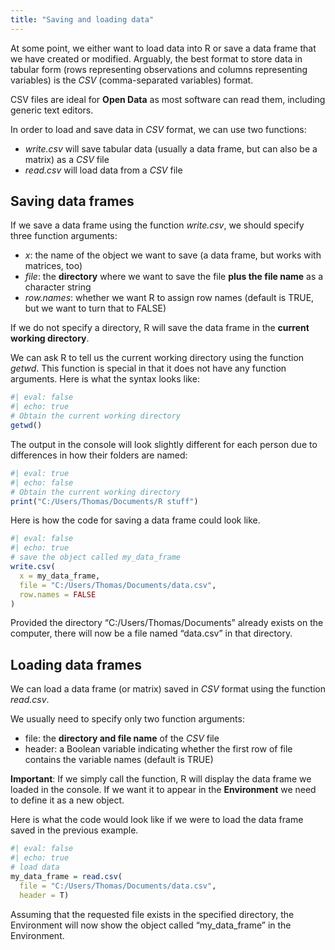 ```yaml
---
title: "Saving and loading data"
---
```


At some point, we either want to load data into R or save a data frame that we have created or modified. Arguably, the best format to store data in tabular form (rows representing observations and columns representing variables) is the *CSV* (comma-separated variables) format.

CSV files are ideal for **Open Data** as most software can read them, including generic text editors.

In order to load and save data in *CSV* format, we can use two functions:

- *write.csv* will save tabular data (usually a data frame, but can also be a matrix) as a *CSV* file
- *read.csv* will load data from a *CSV* file


## Saving data frames

If we save a data frame using the function *write.csv*, we should specify three function arguments:

- *x*: the name of the object we want to save (a data frame, but works with matrices, too)
- *file*: the **directory** where we want to save the file **plus the file name** as a character string
- *row.names*: whether we want R to assign row names (default is TRUE, but we want to turn that to FALSE)

If we do not specify a directory, R will save the data frame in the **current working directory**.

We can ask R to tell us the current working directory using the function *getwd*. This function is special in that it does not have any function arguments. Here is what the syntax looks like:

```r
#| eval: false
#| echo: true
# Obtain the current working directory
getwd()
```

The output in the console will look slightly different for each person due to differences in how their folders are named:

:::{.alert .alert-warning}
```r
#| eval: true
#| echo: false
# Obtain the current working directory
print("C:/Users/Thomas/Documents/R stuff")
```
:::


Here is how the code for saving a data frame could look like.

```r
#| eval: false
#| echo: true
# save the object called my_data_frame
write.csv(
  x = my_data_frame,
  file = "C:/Users/Thomas/Documents/data.csv",
  row.names = FALSE
)
```

Provided the directory "C:/Users/Thomas/Documents" already exists on the computer, there will now be a file named "data.csv" in that directory.


## Loading data frames

We can load a data frame (or matrix) saved in *CSV* format using the function *read.csv*.

We usually need to specify only two function arguments:

- file: the **directory and file name** of the *CSV* file
- header: a Boolean variable indicating whether the first row of file contains the variable names (default is TRUE)

:::{.alert .alert-danger}
**Important**: If we simply call the function, R will display the data frame we loaded in the console. If we want it to appear in the **Environment** we need to define it as a new object.
::: 

Here is what the code would look like if we were to load the data frame saved in the previous example.

```r
#| eval: false
#| echo: true
# load data
my_data_frame = read.csv(
  file = "C:/Users/Thomas/Documents/data.csv",
  header = T)
```

Assuming that the requested file exists in the specified directory, the Environment will now show the object called "my_data_frame" in the Environment.


